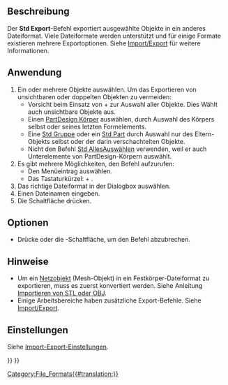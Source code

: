 <languages/>
{{Docnav/de
|[[Std_Import/de|Import]]
|[[Std_MergeProjects/de|ProjekteZusammenführen]]
|[[Std_File_Menu/de|Std Menü Datei]]
|IconL=Std_Import.svg
|IconR=Std_MergeProjects.svg
|IconC=Freecad.svg
}}

{{GuiCommand/de
|Name=Std Export
|Name/de=Std Export
|MenuLocation=Datei → Exportieren...
|Workbenches=Alle
|Shortcut={{KEY|Strg}}+{{KEY|E}}
|SeeAlso=[[Std_PrintPdf/de|Std PrintPdf]], [[Import_Export/de|Export]], [[Import_Export_Preferences/de|Import Export Einstellungen]]}}

<span id="Description"></span>
==Beschreibung==

Der '''Std Export'''-Befehl exportiert ausgewählte Objekte in ein anderes Dateiformat. Viele Dateiformate werden unterstützt und für einige Formate existieren mehrere Exportoptionen. Siehe [[Import_Export/de|Import/Export]] für weitere Informationen.

<span id="Usage"></span>
==Anwendung==

# Ein oder mehrere Objekte auswählen. Um das Exportieren von unsichtbaren oder doppelten Objekten zu vermeiden:
#* Vorsicht beim Einsatz von {{KEY|Strg}} + {{KEY|A}} zur Auswahl aller Objekte. Dies Wählt auch unsichtbare Objekte aus.
#* Einen [[PartDesign_Body/de|PartDesign Körper]] auswählen, durch Auswahl des Körpers selbst oder seines letzten Formelements.
#* Eine [[Std_Group/de|Std Gruppe]] oder ein [[Std_Part/de|Std Part]] durch Auswahl nur des Eltern-Objekts selbst oder der darin verschachtelten Objekte.
#* Nicht den Befehl [[Std_SelectAll/de|Std AllesAuswählen]] verwenden, weil er auch Unterelemente von PartDesign-Körpern auswählt.
# Es gibt mehrere Möglichkeiten, den Befehl aufzurufen:
#* Den Menüeintrag {{MenuCommand|Datei → [[Image:Std_Export.svg|16px]] Exportieren...}} auswählen.
#* Das Tastaturkürzel: {{KEY|Strg}} + {{KEY|E}}.
# Das richtige Dateiformat in der Dialogbox auswählen.
# Einen Dateinamen eingeben.
# Die Schaltfläche {{Button|Speichern}} drücken.

<span id="Options"></span>
==Optionen==

* Drücke {{KEY|Esc}} oder die {{Button|Abbrechen}}-Schaltfläche, um den Befehl abzubrechen.

<span id="Notes"></span>
==Hinweise==

* Um ein [[Mesh_Workbench/de|Netzobjekt]] (Mesh-Objekt) in ein Festkörper-Dateiformat zu exportieren, muss es zuerst konvertiert werden. Siehe Anleitung [[Import_from_STL_or_OBJ/de|Importieren von STL oder OBJ]].
* Einige Arbeitsbereiche haben zusätzliche Export-Befehle. Siehe [[Import_Export/de|Import/Export]].

<span id="Preferences"></span>
==Einstellungen==

Siehe [[Import_Export_Preferences/de|Import-Export-Einstellungen]].


{{Docnav/de
|[[Std_Import/de|Import]]
|[[Std_MergeProjects/de|ProjekteZusammenführen]]
|[[Std_File_Menu/de|Std Menü Datei]]
|IconL=Std_Import.svg
|IconR=Std_MergeProjects.svg
|IconC=Freecad.svg
}}

{{Std_Base_navi{{#translation:}}}}
{{Userdocnavi{{#translation:}}}}
[[Category:File_Formats{{#translation:}}]]